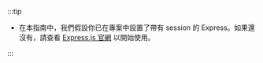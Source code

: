 :::tip

- 在本指南中，我們假設你已在專案中設置了帶有 session 的 Express。如果還沒有，請查看 [Express.js 官網](https://expressjs.com/) 以開始使用。

:::
